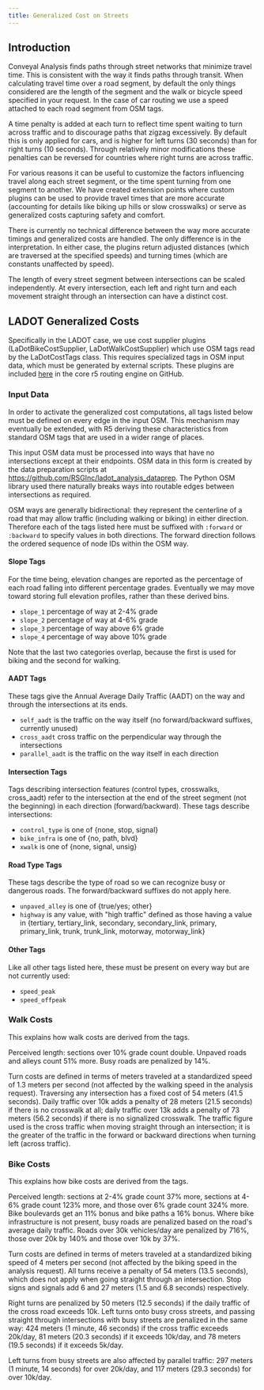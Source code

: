 ```yaml
---
title: Generalized Cost on Streets
---
```



## Introduction

Conveyal Analysis finds paths through street networks that minimize travel time. This is consistent with the way it finds paths through transit. When calculating travel time over a road segment, by default the only things considered are the length of the segment and the walk or bicycle speed specified in your request. In the case of car routing we use a speed attached to each road segment from OSM tags.

A time penalty is added at each turn to reflect time spent waiting to turn across traffic and to discourage paths that zigzag excessively. By default this is only applied for cars, and is higher for left turns (30 seconds) than for right turns (10 seconds). Through relatively minor modifications these penalties can be reversed for countries where right turns are across traffic.

For various reasons it can be useful to customize the factors influencing travel along each street segment, or the time spent turning from one segment to another. We have created extension points where custom plugins can be used to provide travel times that are more accurate (accounting for details like biking up hills or slow crosswalks) or serve as generalized costs capturing safety and comfort.

There is currently no technical difference between the way more accurate timings and generalized costs are handled. The only difference is in the interpretation. In either case, the plugins return adjusted distances (which are traversed at the specified speeds) and turning times (which are constants unaffected by speed).

The length of every street segment between intersections can be scaled independently. At every intersection, each left and right turn and each movement straight through an intersection can have a distinct cost.

## LADOT Generalized Costs

Specifically in the LADOT case, we use cost supplier plugins (LaDotBikeCostSupplier, LaDotWalkCostSupplier) which use OSM tags read by the LaDotCostTags class. This requires specialized tags in OSM input data, which must be generated by external scripts. These plugins are included [here](https://github.com/conveyal/r5/blob/dev/src/main/java/com/conveyal/r5/streets/LaDotWalkCostSupplier.java) in the core r5 routing engine on GitHub.

### Input Data

In order to activate the generalized cost computations, all tags listed below must be defined on every edge in the input OSM. This mechanism may eventually be extended, with R5 deriving these characteristics from standard OSM tags that are used in a wider range of places.

This input OSM data must be processed into ways that have no intersections except at their endpoints. OSM data in this form is created by the data preparation scripts at https://github.com/RSGInc/ladot_analysis_dataprep. The Python OSM library used there naturally breaks ways into routable edges between intersections as required.

OSM ways are generally bidirectional: they represent the centerline of a road that may allow traffic (including walking or biking) in either direction. Therefore each of the tags listed here must be suffixed with `:forward` or `:backward` to specify values in both directions. The forward direction follows the ordered sequence of node IDs within the OSM way.

#### Slope Tags

For the time being, elevation changes are reported as the percentage of each road falling into different percentage grades. Eventually we may move toward storing full elevation profiles, rather than these derived bins.

- `slope_1` percentage of way at 2-4% grade
- `slope_2` percentage of way at 4-6% grade
- `slope_3` percentage of way above 6% grade 
- `slope_4` percentage of way above 10% grade

Note that the last two categories overlap, because the first is used for biking and the second for walking.

#### AADT Tags

These tags give the Annual Average Daily Traffic (AADT) on the way and through the intersections at its ends.

- `self_aadt` is the traffic on the way itself (no forward/backward suffixes, currently unused)
- `cross_aadt` cross traffic on the perpendicular way through the intersections
- `parallel_aadt` is the traffic on the way itself in each direction

#### Intersection Tags

Tags describing intersection features (control types, crosswalks, cross_aadt) refer to the intersection at the end of the street segment (not the beginning) in each direction (forward/backward). These tags describe intersections:

- `control_type` is one of {none, stop, signal}
- `bike_infra` is one of {no, path, blvd}
- `xwalk` is one of {none, signal, unsig}

#### Road Type Tags

These tags describe the type of road so we can recognize busy or dangerous roads. The forward/backward suffixes do not apply here.

- `unpaved_alley` is one of {true/yes; other}
- `highway` is any value, with "high traffic" defined as those having a value in {tertiary, tertiary_link, secondary, secondary_link, primary, primary_link, trunk, trunk_link, motorway, motorway_link}

#### Other Tags

Like all other tags listed here, these must be present on every way but are not currently used:

- `speed_peak`
- `speed_offpeak` 

### Walk Costs

This explains how walk costs are derived from the tags. 

Perceived length: sections over 10% grade count double. Unpaved roads and alleys count 51% more. Busy roads are penalized by 14%.

Turn costs are defined in terms of meters traveled at a standardized speed of 1.3 meters per second (not affected by the walking speed in the analysis request). Traversing any intersection has a fixed cost of 54 meters (41.5 seconds). Daily traffic over 10k adds a penalty of 28 meters (21.5 seconds) if there is no crosswalk at all; daily traffic over 13k adds a penalty of 73 meters (56.2 seconds) if there is no signalized crosswalk. The traffic figure used is the cross traffic when moving straight through an intersection; it is the greater of the traffic in the forward or backward directions when turning left (across traffic). 

### Bike Costs

This explains how bike costs are derived from the tags.

Perceived length: sections at 2-4% grade count 37% more, sections at 4-6% grade count 123% more, and those over 6% grade count 324% more. Bike boulevards get an 11% bonus and bike paths a 16% bonus. Where bike infrastructure is not present, busy roads are penalized based on the road's average daily traffic. Roads over 30k vehicles/day are penalized by 716%, those over 20k by 140% and those over 10k by 37%.

Turn costs are defined in terms of meters traveled at a standardized biking speed of 4 meters per second (not affected by the biking speed in the analysis request). All turns receive a penalty of 54 meters (13.5 seconds), which does not apply when going straight through an intersection. Stop signs and signals add 6 and 27 meters (1.5 and 6.8 seconds) respectively. 

Right turns are penalized by 50 meters (12.5 seconds) if the daily traffic of the cross road exceeds 10k. Left turns onto busy cross streets, and passing straight through intersections with busy streets are penalized in the same way: 424 meters (1 minute, 46 seconds) if the cross traffic exceeds 20k/day, 81 meters (20.3 seconds) if it exceeds 10k/day, and 78 meters (19.5 seconds) if it exceeds 5k/day.

Left turns from busy streets are also affected by parallel traffic: 297 meters (1 minute, 14 seconds) for over 20k/day, and 117 meters (29.3 seconds) for over 10k/day.

